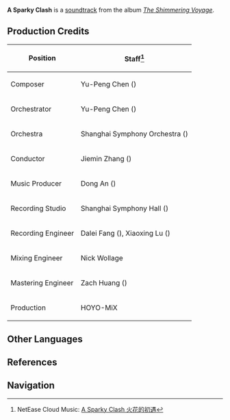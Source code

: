 {{Soundtrack Infobox
|title          =
|image          = The Shimmering Voyage.jpg
|album          = The Shimmering Voyage
|disc           = 2
|number         = 17
|featured       =
|featured2      =
|featured3      =
|featured_disc  =
|featured_disc2 =
|featured_disc3 =
|youtube_id     = U7LmE1oPILg
|youtube_time   = 129
|spotify_id     = 2Ohf0FQRChydENg0fGet4I
|played_in      = Story Quest
|during         = Animated cutscene in [[Who Is Mondstadt's Strongest Fighter?]]
|domain         =
|previous       = Overture of Storms
|next           = Innocent Age
}}
'''A Sparky Clash''' is a [[soundtrack]] from the album ''[[The Shimmering Voyage]]''.

==Production Credits==
{| class="wikitable" style="text-align:left; height:0.5em"
! Position
! Staff<ref>NetEase Cloud Music: [https://music.163.com/#/song?id=1861577539 A Sparky Clash 火花的初遇]</ref>
|-
! Composer
| Yu-Peng Chen ({{Lang|zh=陈致逸|mini=1}})
|-
! Orchestrator
| Yu-Peng Chen ({{Lang|zh=陈致逸|mini=1}})
|-
! Orchestra
| Shanghai Symphony Orchestra ({{Lang|zh=上海交响乐团|mini=1}})
|-
! Conductor
| Jiemin Zhang ({{Lang|zh=张洁敏|mini=1}})
|-
! Music Producer
| Dong An ({{Lang|zh=安栋|mini=1}})
|-
! Recording Studio
| Shanghai Symphony Hall ({{Lang|zh=上海交响乐团音乐厅|mini=1}})
|-
! Recording Engineer
| Dalei Fang ({{Lang|zh=房大磊|mini=1}}), Xiaoxing Lu ({{Lang|zh=陆晓幸|mini=1}})
|-
! Mixing Engineer
| Nick Wollage
|-
! Mastering Engineer
| Zach Huang ({{Lang|zh=黄巍|mini=1}})
|-
! Production
| HOYO-MiX
|}

==Other Languages==
{{Other Languages|default_hidden = 1
|en      = A Sparky Clash
|zhs     = 火花的初遇
|zhs_rm  = Huǒhuā de Chūyù
|zht     = 火花的初遇
|zht_rm  = Huǒhuā de Chūyù
|ja      = 火花の初対面
|ja_rm   = Hibana no Shotaimen
}}

==References==
{{Reflist}}

==Navigation==
{{Soundtrack Navbox|The Shimmering Voyage}}